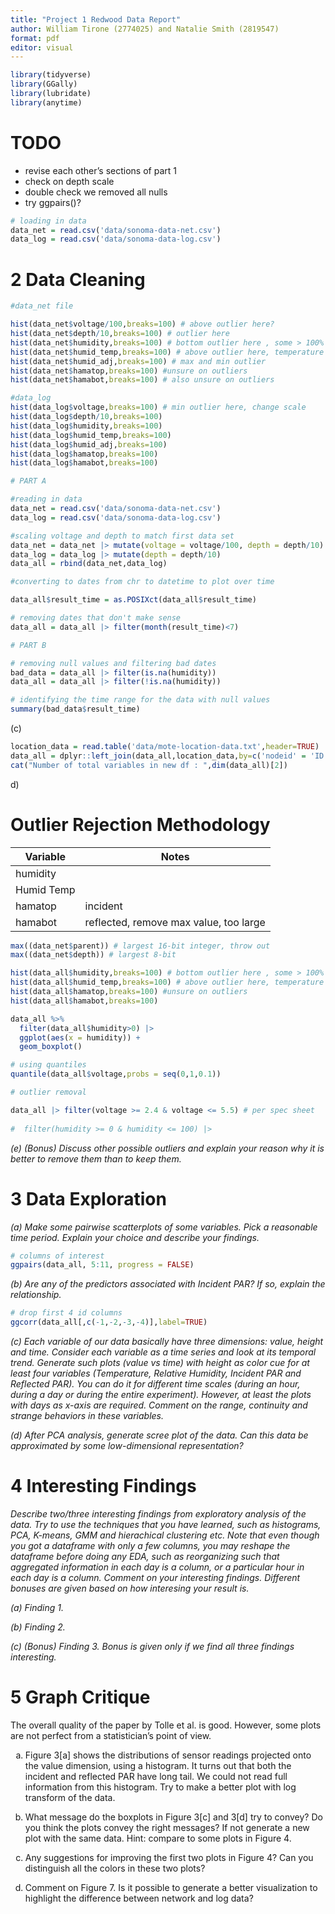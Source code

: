 ```yaml
---
title: "Project 1 Redwood Data Report"
author: William Tirone (2774025) and Natalie Smith (2819547)
format: pdf
editor: visual
---
```


```r
library(tidyverse)
library(GGally)
library(lubridate)
library(anytime)
```

# TODO

-   revise each other's sections of part 1
-   check on depth scale
-   double check we removed all nulls
-   try ggpairs()?

```r
# loading in data
data_net = read.csv('data/sonoma-data-net.csv')
data_log = read.csv('data/sonoma-data-log.csv')
```

# 2 Data Cleaning

```r

#data_net file 

hist(data_net$voltage/100,breaks=100) # above outlier here? 
hist(data_net$depth/10,breaks=100) # outlier here 
hist(data_net$humidity,breaks=100) # bottom outlier here , some > 100%
hist(data_net$humid_temp,breaks=100) # above outlier here, temperature
hist(data_net$humid_adj,breaks=100) # max and min outlier 
hist(data_net$hamatop,breaks=100) #unsure on outliers
hist(data_net$hamabot,breaks=100) # also unsure on outliers

#data_log 
hist(data_log$voltage,breaks=100) # min outlier here, change scale
hist(data_log$depth/10,breaks=100)
hist(data_log$humidity,breaks=100)
hist(data_log$humid_temp,breaks=100)
hist(data_log$humid_adj,breaks=100)
hist(data_log$hamatop,breaks=100) 
hist(data_log$hamabot,breaks=100)
```

```r
# PART A 

#reading in data 
data_net = read.csv('data/sonoma-data-net.csv')
data_log = read.csv('data/sonoma-data-log.csv')

#scaling voltage and depth to match first data set 
data_net = data_net |> mutate(voltage = voltage/100, depth = depth/10)
data_log = data_log |> mutate(depth = depth/10)
data_all = rbind(data_net,data_log)

#converting to dates from chr to datetime to plot over time 

data_all$result_time = as.POSIXct(data_all$result_time)

# removing dates that don't make sense
data_all = data_all |> filter(month(result_time)<7)

# PART B 

# removing null values and filtering bad dates 
bad_data = data_all |> filter(is.na(humidity))
data_all = data_all |> filter(!is.na(humidity)) 
```

```r
# identifying the time range for the data with null values
summary(bad_data$result_time)
```

\(c\)

```r
location_data = read.table('data/mote-location-data.txt',header=TRUE)
data_all = dplyr::left_join(data_all,location_data,by=c('nodeid' = 'ID'))
cat("Number of total variables in new df : ",dim(data_all)[2])
```

d\)

# Outlier Rejection Methodology

| Variable   | Notes                                  |
|------------|----------------------------------------|
| humidity   |                                        |
| Humid Temp |                                        |
| hamatop    | incident                               |
| hamabot    | reflected, remove max value, too large |

```r
max((data_net$parent)) # largest 16-bit integer, throw out 
max((data_net$depth)) # largest 8-bit 

hist(data_all$humidity,breaks=100) # bottom outlier here , some > 100%
hist(data_all$humid_temp,breaks=100) # above outlier here, temperature
hist(data_all$hamatop,breaks=100) #unsure on outliers
hist(data_all$hamabot,breaks=100) 

data_all %>%
  filter(data_all$humidity>0) |>
  ggplot(aes(x = humidity)) +
  geom_boxplot()


```

```r
# using quantiles 
quantile(data_all$voltage,probs = seq(0,1,0.1))
```

```r
# outlier removal 

data_all |> filter(voltage >= 2.4 & voltage <= 5.5) # per spec sheet
  
#  filter(humidity >= 0 & humidity <= 100) |> 
```

*(e) (Bonus) Discuss other possible outliers and explain your reason why it is better to remove them than to keep them.*

# 3 Data Exploration

*(a) Make some pairwise scatterplots of some variables. Pick a reasonable time period. Explain your choice and describe your findings.*

```r

# columns of interest 
ggpairs(data_all, 5:11, progress = FALSE)
```

*(b) Are any of the predictors associated with Incident PAR? If so, explain the relationship.*

```r
# drop first 4 id columns 
ggcorr(data_all[,c(-1,-2,-3,-4)],label=TRUE)
```

*(c) Each variable of our data basically have three dimensions: value, height and time. Consider each variable as a time series and look at its temporal trend. Generate such plots (value vs time) with height as color cue for at least four variables (Temperature, Relative Humidity, Incident PAR and Reflected PAR). You can do it for different time scales (during an hour, during a day or during the entire experiment). However, at least the plots with days as x-axis are required. Comment on the range, continuity and strange behaviors in these variables.*

*(d) After PCA analysis, generate scree plot of the data. Can this data be approximated by some low-dimensional representation?*

# 4 Interesting Findings

*Describe two/three interesting findings from exploratory analysis of the data. Try to use the techniques that you have learned, such as histograms, PCA, K-means, GMM and hierachical clustering etc. Note that even though you got a dataframe with only a few columns, you may reshape the dataframe before doing any EDA, such as reorganizing such that aggregated information in each day is a column, or a particular hour in each day is a column. Comment on your interesting findings. Different bonuses are given based on how interesing your result is.*

*(a) Finding 1.*

*(b) Finding 2.*

*(c) (Bonus) Finding 3. Bonus is given only if we find all three findings interesting.*

# 5 Graph Critique

The overall quality of the paper by Tolle et al. is good. However, some plots are not perfect from a statistician's point of view.

(a) Figure 3\[a\] shows the distributions of sensor readings projected onto the value dimension, using a histogram. It turns out that both the incident and reflected PAR have long tail. We could not read full information from this histogram. Try to make a better plot with log transform of the data.

(b) What message do the boxplots in Figure 3\[c\] and 3\[d\] try to convey? Do you think the plots convey the right messages? If not generate a new plot with the same data. Hint: compare to some plots in Figure 4.

(c) Any suggestions for improving the first two plots in Figure 4? Can you distinguish all the colors in these two plots?

(d) Comment on Figure 7. Is it possible to generate a better visualization to highlight the difference between network and log data?

